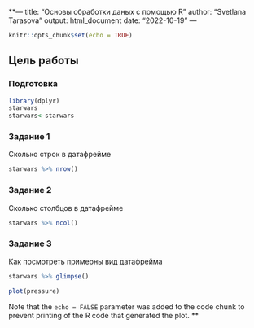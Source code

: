 **---
title: "Основы обработки даных с помощью R"
author: "Svetlana Tarasova"
output: html_document
date: "2022-10-19"
---

```r
knitr::opts_chunk$set(echo = TRUE)
```
## Цель работы

### Подготовка


```r
library(dplyr)
starwars
starwars<-starwars
```

### Задание 1

Сколько строк в датафрейме
```r
starwars %>% nrow()
```


### Задание 2

Сколько столбцов в датафрейме
```r
starwars %>% ncol()
```

### Задание 3

Как посмотреть примерны вид датафрейма
```r
starwars %>% glimpse()
```



```r
plot(pressure)
```

Note that the `echo = FALSE` parameter was added to the code chunk to prevent printing of the R code that generated the plot.
**
